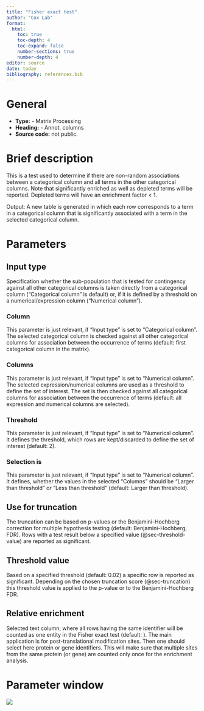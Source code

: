 ```yaml
---
title: "Fisher exact test"
author: "Cox Lab"
format: 
  html:
    toc: true
    toc-depth: 4
    toc-expand: false
    number-sections: true
    number-depth: 4
editor: source
date: today
bibliography: references.bib
---
```


# General

-   **Type:** - Matrix Processing
-   **Heading:** - Annot. columns
-   **Source code:** not public.

# Brief description

This is a test used to determine if there are non-random associations between a categorical column and all terms in the other categorical columns. Note that significantly enriched as well as depleted terms will be reported. Depleted terms will have an enrichment factor \< 1.

Output: A new table is generated in which each row corresponds to a term in a categorical column that is significantly associated with a term in the selected categorical column.

```{=html}
<!-- This comment and the line above it must be preserved when editing this file!
The recommended sections are these, but they may be changed on a case by case basis.
===== Detailed description =====
===== Parameters =====
===== Theoretical background =====
===== Examples =====
Make changes only below this line! -->
```
# Parameters

## Input type

Specification whether the sub-population that is tested for contingency against all other categorical columns is taken directly from a categorical column ("Categorical column" is default) or, if it is defined by a threshold on a numerical/expression column ("Numerical column").

### Column

This parameter is just relevant, if "Input type" is set to "Categorical column". The selected categorical column is checked against all other categorical columns for association between the occurrence of terms (default: first categorical column in the matrix).

### Columns

This parameter is just relevant, if "Input type" is set to "Numerical column". The selected expression/numerical columns are used as a threshold to define the set of interest. The set is then checked against all categorical columns for association between the occurrence of terms (default: all expression and numerical columns are selected).

### Threshold

This parameter is just relevant, if "Input type" is set to "Numerical column". It defines the threshold, which rows are kept/discarded to define the set of interest (default: 2).

### Selection is

This parameter is just relevant, if "Input type" is set to "Numerical column". It defines, whether the values in the selected "Columns" should be "Larger than threshold" or "Less than threshold" (default: Larger than threshold).

## Use for truncation {#sec-truncation}

The truncation can be based on p-values or the Benjamini-Hochberg correction for multiple hypothesis testing (default: Benjamini-Hochberg, FDR). Rows with a test result below a specified value (@sec-threshold-value) are reported as significant.

## Threshold value {#sec-threshold-value}

Based on a specified threshold (default: 0.02) a specific row is reported as significant. Depending on the chosen truncation score (@sec-truncation) this threshold value is applied to the p-value or to the Benjamini-Hochberg FDR.

## Relative enrichment

Selected text column, where all rows having the same identifier will be counted as one entity in the Fisher exact test (default: <None>). The main application is for post-translational modification sites. Then one should select here protein or gene identifiers. This will make sure that multiple sites from the same protein (or gene) are counted only once for the enrichment analysis.

# Parameter window

![](images/annot.columns-fisher_exact_test-edited.png)
